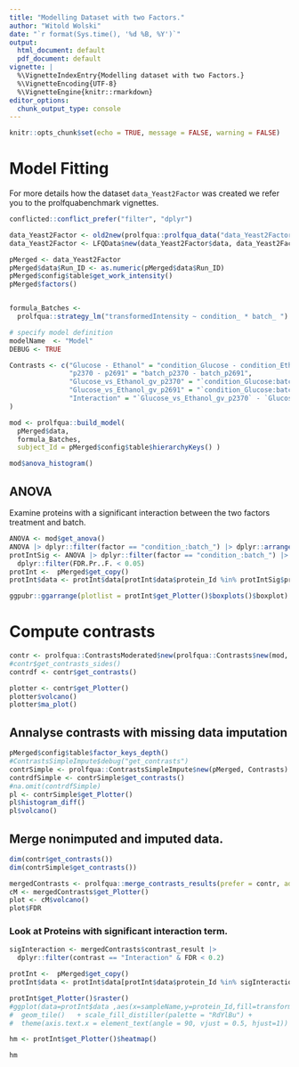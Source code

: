 ```yaml
---
title: "Modelling Dataset with two Factors."
author: "Witold Wolski"
date: "`r format(Sys.time(), '%d %B, %Y')`"
output:
  html_document: default
  pdf_document: default
vignette: |
  %\VignetteIndexEntry{Modelling dataset with two Factors.}  
  %\VignetteEncoding{UTF-8}   
  %\VignetteEngine{knitr::rmarkdown}
editor_options: 
  chunk_output_type: console
---
```



```r
knitr::opts_chunk$set(echo = TRUE, message = FALSE, warning = FALSE)
```


# Model Fitting

For more details how the dataset `data_Yeast2Factor` was created we refer you to the prolfquabenchmark vignettes.

```r
conflicted::conflict_prefer("filter", "dplyr")

data_Yeast2Factor <- old2new(prolfqua::prolfqua_data("data_Yeast2Factor"))
data_Yeast2Factor <- LFQData$new(data_Yeast2Factor$data, data_Yeast2Factor$config)

pMerged <- data_Yeast2Factor
pMerged$data$Run_ID <- as.numeric(pMerged$data$Run_ID)
pMerged$config$table$get_work_intensity()
pMerged$factors()


formula_Batches <-
  prolfqua::strategy_lm("transformedIntensity ~ condition_ * batch_ ")

# specify model definition
modelName  <- "Model"
DEBUG <- TRUE

Contrasts <- c("Glucose - Ethanol" = "condition_Glucose - condition_Ethanol",
               "p2370 - p2691" = "batch_p2370 - batch_p2691",
               "Glucose_vs_Ethanol_gv_p2370" = "`condition_Glucose:batch_p2370` - `condition_Ethanol:batch_p2370`",
               "Glucose_vs_Ethanol_gv_p2691" = "`condition_Glucose:batch_p2691` - `condition_Ethanol:batch_p2691`",
               "Interaction" = "`Glucose_vs_Ethanol_gv_p2370` - `Glucose_vs_Ethanol_gv_p2691`"
)

```



```r

mod <- prolfqua::build_model(
  pMerged$data,
  formula_Batches,
  subject_Id = pMerged$config$table$hierarchyKeys() )

```



```r
mod$anova_histogram()
```

## ANOVA

Examine proteins with a significant interaction between the two factors treatment and batch.

```r
ANOVA <- mod$get_anova()
ANOVA |> dplyr::filter(factor == "condition_:batch_") |> dplyr::arrange(FDR.Pr..F.) |> head(5)
protIntSig <- ANOVA |> dplyr::filter(factor == "condition_:batch_") |>
  dplyr::filter(FDR.Pr..F. < 0.05)
protInt <-  pMerged$get_copy()
protInt$data <- protInt$data[protInt$data$protein_Id %in% protIntSig$protein_Id,]
```


```r
ggpubr::ggarrange(plotlist = protInt$get_Plotter()$boxplots()$boxplot)
```

# Compute contrasts

```r
contr <- prolfqua::ContrastsModerated$new(prolfqua::Contrasts$new(mod, Contrasts))
#contr$get_contrasts_sides()
contrdf <- contr$get_contrasts()
```

```r
plotter <- contr$get_Plotter()
plotter$volcano()
plotter$ma_plot()

```



## Annalyse contrasts with missing data imputation

```r
pMerged$config$table$factor_keys_depth()
#ContrastsSimpleImpute$debug("get_contrasts")
contrSimple <- prolfqua::ContrastsSimpleImpute$new(pMerged, Contrasts)
contrdfSimple <- contrSimple$get_contrasts()
#na.omit(contrdfSimple)
pl <- contrSimple$get_Plotter()
pl$histogram_diff()
pl$volcano()

```


## Merge nonimputed and imputed data.

```r

dim(contr$get_contrasts())
dim(contrSimple$get_contrasts())

mergedContrasts <- prolfqua::merge_contrasts_results(prefer = contr, add = contrSimple)$merged
cM <- mergedContrasts$get_Plotter()
plot <- cM$volcano()
plot$FDR
```



### Look at Proteins with significant interaction term.

```r

sigInteraction <- mergedContrasts$contrast_result |> 
  dplyr::filter(contrast == "Interaction" & FDR < 0.2)

protInt <-  pMerged$get_copy()
protInt$data <- protInt$data[protInt$data$protein_Id %in% sigInteraction$protein_Id,]

protInt$get_Plotter()$raster()
#ggplot(data=protInt$data ,aes(x=sampleName,y=protein_Id,fill=transformedIntensity))+
#  geom_tile()   + scale_fill_distiller(palette = "RdYlBu") +
#  theme(axis.text.x = element_text(angle = 90, vjust = 0.5, hjust=1))

hm <- protInt$get_Plotter()$heatmap()

```



```r
hm
```
